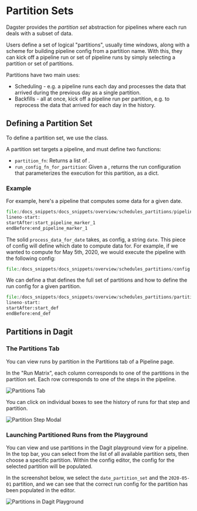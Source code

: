 
<DynamicMetaTags
  title="Schedules - Partition Sets | Dagster"
  description="Dagster provides the _partition set_ abstraction for pipelines where each run deals with
    a subset of data."
/>

# Partition Sets

Dagster provides the _partition set_ abstraction for pipelines where each run deals with
a subset of data.

Users define a set of logical "partitions", usually time windows, along with a scheme for building
pipeline config from a partition name. With this, they can kick off a pipeline run or set of
pipeline runs by simply selecting a partition or set of partitions.

Partitions have two main uses:

- Scheduling - e.g. a pipeline runs each day and processes the data that arrived during the
  previous day as a single partition.
- Backfills - all at once, kick off a pipeline run per partition, e.g. to reprocess the data that
  arrived for each day in the history.

## Defining a Partition Set

To define a partition set, we use the <PyObject module="dagster" object="PartitionSetDefinition"/> class.

A partition set targets a pipeline, and must define two functions:

- `partition_fn`: Returns a list of <PyObject module="dagster" object="Partition"/>.
- `run_config_fn_for_partition`: Given a <PyObject module="dagster" object="Partition"/>, returns the run
  configuration that parameterizes the execution for this partition, as a dict.

### Example

For example, here's a pipeline that computes some data for a given date.

```python literalinclude caption=pipeline.py
file:/docs_snippets/docs_snippets/overview/schedules_partitions/pipeline.py
lineno-start:
startAfter:start_pipeline_marker_1
endBefore:end_pipeline_marker_1
```

The solid `process_data_for_date` takes, as config, a string `date`. This piece of config will
define which date to compute data for. For example, if we wanted to compute for May 5th, 2020,
we would execute the pipeline with the following config:

```python literalinclude caption=config.yaml
file:/docs_snippets/docs_snippets/overview/schedules_partitions/config.yaml
```

We can define a <PyObject module="dagster" object="PartitionSetDefinition"/> that defines the full set of
partitions and how to define the run config for a given partition.

```python literalinclude caption=partition_definition.py
file:/docs_snippets/docs_snippets/overview/schedules_partitions/partition_definition.py
lineno-start:
startAfter:start_def
endBefore:end_def
```

## Partitions in Dagit

### The Partitions Tab
You can view runs by partition in the Partitions tab of a Pipeline page.

In the "Run Matrix", each column corresponds to one of the partitions in the partition set.  Each row corresponds to one
of the steps in the pipeline.

<!-- This was generated with:
    * `dagit -f repo.py` inside docs_snippets/overview/schedules_partitions/ directory
    * Navigating to the partitions page for `my_data_pipeline`
-->
![Partitions Tab](/assets/images/overview/schedules_partitions/partitions-page.png)

You can click on individual boxes to see the history of runs for that step and partition.

![Partition Step Modal](/assets/images/overview/schedules_partitions/partition-step-modal.png)

### Launching Partitioned Runs from the Playground

You can view and use partitions in the Dagit playground view for a pipeline. In the top bar, you can
select from the list of all available partition sets, then choose a specific partition.
Within the config editor, the config for the selected partition will be populated.

In the screenshot below, we select the `date_partition_set` and the `2020-05-01` partition, and we can see that
the correct run config for the partition has been populated in the editor.


![Partitions in Dagit Playground](/assets/images/overview/schedules_partitions/partitions-playground.png)
